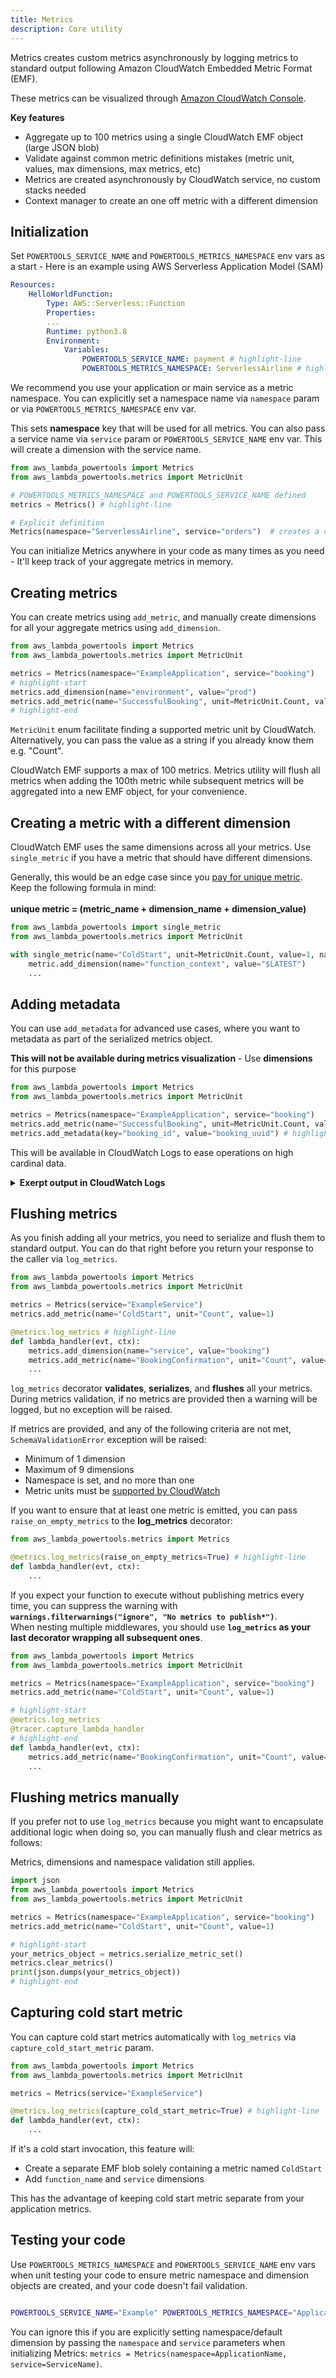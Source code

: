 ```yaml
---
title: Metrics
description: Core utility
---
```



Metrics creates custom metrics asynchronously by logging metrics to standard output following Amazon CloudWatch Embedded Metric Format (EMF).

These metrics can be visualized through [Amazon CloudWatch Console](https://console.aws.amazon.com/cloudwatch/).

**Key features**

* Aggregate up to 100 metrics using a single CloudWatch EMF object (large JSON blob)
* Validate against common metric definitions mistakes (metric unit, values, max dimensions, max metrics, etc)
* Metrics are created asynchronously by CloudWatch service, no custom stacks needed
* Context manager to create an one off metric with a different dimension

## Initialization

Set `POWERTOOLS_SERVICE_NAME` and `POWERTOOLS_METRICS_NAMESPACE` env vars as a start - Here is an example using AWS Serverless Application Model (SAM)

```yaml:title=template.yaml
Resources:
    HelloWorldFunction:
        Type: AWS::Serverless::Function
        Properties:
        ...
        Runtime: python3.8
        Environment:
            Variables:
                POWERTOOLS_SERVICE_NAME: payment # highlight-line
                POWERTOOLS_METRICS_NAMESPACE: ServerlessAirline # highlight-line
```

We recommend you use your application or main service as a metric namespace.
You can explicitly set a namespace name via `namespace` param or via `POWERTOOLS_METRICS_NAMESPACE` env var.

This sets **namespace** key that will be used for all metrics.
You can also pass a service name via `service` param or `POWERTOOLS_SERVICE_NAME` env var. This will create a dimension with the service name.

```python:title=app.py
from aws_lambda_powertools import Metrics
from aws_lambda_powertools.metrics import MetricUnit

# POWERTOOLS_METRICS_NAMESPACE and POWERTOOLS_SERVICE_NAME defined
metrics = Metrics() # highlight-line

# Explicit definition
Metrics(namespace="ServerlessAirline", service="orders")  # creates a default dimension {"service": "orders"} under the namespace "ServerlessAirline"


```

You can initialize Metrics anywhere in your code as many times as you need - It'll keep track of your aggregate metrics in memory.

## Creating metrics

You can create metrics using `add_metric`, and manually create dimensions for all your aggregate metrics using `add_dimension`.

```python:title=app.py
from aws_lambda_powertools import Metrics
from aws_lambda_powertools.metrics import MetricUnit

metrics = Metrics(namespace="ExampleApplication", service="booking")
# highlight-start
metrics.add_dimension(name="environment", value="prod")
metrics.add_metric(name="SuccessfulBooking", unit=MetricUnit.Count, value=1)
# highlight-end
```

`MetricUnit` enum facilitate finding a supported metric unit by CloudWatch. Alternatively, you can pass the value as a string if you already know them e.g. "Count".

CloudWatch EMF supports a max of 100 metrics. Metrics utility will flush all metrics when adding the 100th metric while subsequent metrics will be aggregated into a new EMF object, for your convenience.

## Creating a metric with a different dimension

CloudWatch EMF uses the same dimensions across all your metrics. Use `single_metric` if you have a metric that should have different dimensions.

<Note type="info">
  Generally, this would be an edge case since you <a href="https://aws.amazon.com/cloudwatch/pricing/">pay for unique metric</a>. Keep the following formula in mind:
  <br/><br/>
  <strong>unique metric = (metric_name + dimension_name + dimension_value)</strong>
</Note><br/>


```python:title=single_metric.py
from aws_lambda_powertools import single_metric
from aws_lambda_powertools.metrics import MetricUnit

with single_metric(name="ColdStart", unit=MetricUnit.Count, value=1, namespace="ExampleApplication") as metric: # highlight-line
    metric.add_dimension(name="function_context", value="$LATEST")
    ...
```

## Adding metadata

You can use `add_metadata` for advanced use cases, where you want to metadata as part of the serialized metrics object.

<Note type="info">
  <strong>This will not be available during metrics visualization</strong> - Use <strong>dimensions</strong> for this purpose
</Note><br/>

```python:title=app.py
from aws_lambda_powertools import Metrics
from aws_lambda_powertools.metrics import MetricUnit

metrics = Metrics(namespace="ExampleApplication", service="booking")
metrics.add_metric(name="SuccessfulBooking", unit=MetricUnit.Count, value=1)
metrics.add_metadata(key="booking_id", value="booking_uuid") # highlight-line
```

This will be available in CloudWatch Logs to ease operations on high cardinal data.

<details>
<summary><strong>Exerpt output in CloudWatch Logs</strong></summary>

```json:title=cloudwatch_logs.json
{
    "SuccessfulBooking": 1.0,
    "_aws": {
        "Timestamp": 1592234975665,
        "CloudWatchMetrics": [
            {
                "Namespace": "ExampleApplication",
                "Dimensions": [
                    [
                        "service"
                    ]
                ],
                "Metrics": [
                    {
                        "Name": "SuccessfulBooking",
                        "Unit": "Count"
                    }
                ]
            }
        ]
    },
    "service": "booking",
    "booking_id": "booking_uuid" // highlight-line
}
```
</details>

## Flushing metrics

As you finish adding all your metrics, you need to serialize and flush them to standard output. You can do that right before you return your response to the caller via `log_metrics`.

```python:title=lambda_handler.py
from aws_lambda_powertools import Metrics
from aws_lambda_powertools.metrics import MetricUnit

metrics = Metrics(service="ExampleService")
metrics.add_metric(name="ColdStart", unit="Count", value=1)

@metrics.log_metrics # highlight-line
def lambda_handler(evt, ctx):
    metrics.add_dimension(name="service", value="booking")
    metrics.add_metric(name="BookingConfirmation", unit="Count", value=1)
    ...
```

`log_metrics` decorator **validates**, **serializes**, and **flushes** all your metrics. During metrics validation, if no metrics are provided then a warning will be logged, but no exception will be raised.

If metrics are provided, and any of the following criteria are not met, `SchemaValidationError` exception will be raised:

* Minimum of 1 dimension
* Maximum of 9 dimensions
* Namespace is set, and no more than one
* Metric units must be [supported by CloudWatch](https://docs.aws.amazon.com/AmazonCloudWatch/latest/APIReference/API_MetricDatum.html)

If you want to ensure that at least one metric is emitted, you can pass `raise_on_empty_metrics` to the **log_metrics** decorator:

```python:title=lambda_handler.py
from aws_lambda_powertools.metrics import Metrics

@metrics.log_metrics(raise_on_empty_metrics=True) # highlight-line
def lambda_handler(evt, ctx):
    ...
```

<Note type="info">
  If you expect your function to execute without publishing metrics every time, you can suppress the warning with <strong><code>warnings.filterwarnings("ignore", "No metrics to publish*")</code></strong>.
</Note><br/>

<Note type="warning">
  When nesting multiple middlewares, you should use <strong><code>log_metrics</code> as your last decorator wrapping all subsequent ones</strong>.
</Note><br/>

```python:title=lambda_handler_nested_middlewares.py
from aws_lambda_powertools import Metrics
from aws_lambda_powertools.metrics import MetricUnit

metrics = Metrics(namespace="ExampleApplication", service="booking")
metrics.add_metric(name="ColdStart", unit="Count", value=1)

# highlight-start
@metrics.log_metrics
@tracer.capture_lambda_handler
# highlight-end
def lambda_handler(evt, ctx):
    metrics.add_metric(name="BookingConfirmation", unit="Count", value=1)
    ...
```

## Flushing metrics manually

If you prefer not to use `log_metrics` because you might want to encapsulate additional logic when doing so, you can manually flush and clear metrics as follows:

<Note type="warning">
  Metrics, dimensions and namespace validation still applies.
</Note><br/>

```python:title=manual_metric_serialization.py
import json
from aws_lambda_powertools import Metrics
from aws_lambda_powertools.metrics import MetricUnit

metrics = Metrics(namespace="ExampleApplication", service="booking")
metrics.add_metric(name="ColdStart", unit="Count", value=1)

# highlight-start
your_metrics_object = metrics.serialize_metric_set()
metrics.clear_metrics()
print(json.dumps(your_metrics_object))
# highlight-end
```

## Capturing cold start metric

You can capture cold start metrics automatically with `log_metrics` via `capture_cold_start_metric` param.

```python:title=lambda_handler.py
from aws_lambda_powertools import Metrics
from aws_lambda_powertools.metrics import MetricUnit

metrics = Metrics(service="ExampleService")

@metrics.log_metrics(capture_cold_start_metric=True) # highlight-line
def lambda_handler(evt, ctx):
    ...
```

If it's a cold start invocation, this feature will:

* Create a separate EMF blob solely containing a metric named `ColdStart`
* Add `function_name` and `service` dimensions

This has the advantage of keeping cold start metric separate from your application metrics.

## Testing your code

Use `POWERTOOLS_METRICS_NAMESPACE` and `POWERTOOLS_SERVICE_NAME` env vars when unit testing your code to ensure metric namespace and dimension objects are created, and your code doesn't fail validation.

```bash:title=pytest_metric_namespace.sh

POWERTOOLS_SERVICE_NAME="Example" POWERTOOLS_METRICS_NAMESPACE="Application" python -m pytest
```

You can ignore this if you are explicitly setting namespace/default dimension by passing the `namespace` and `service` parameters when initializing Metrics: `metrics = Metrics(namespace=ApplicationName, service=ServiceName)`.
